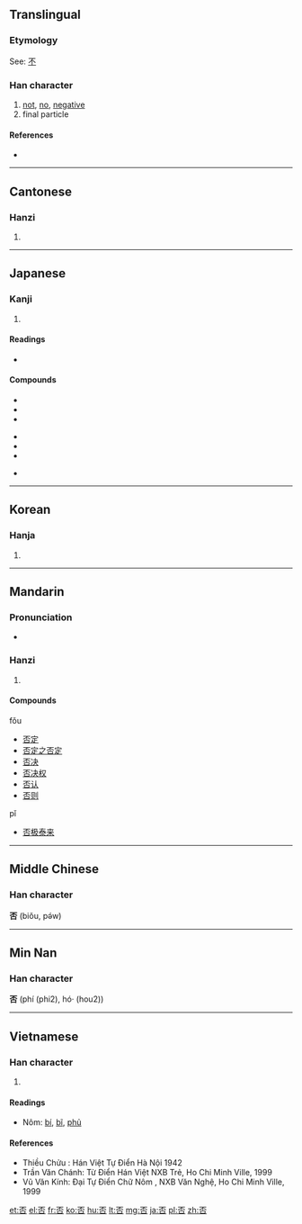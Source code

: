 {{also|咅}}
==Translingual==

===Etymology===
See: [[不]]

===Han character===
{{Han char|rn=30|rad=口|as=04|sn=7|four=1060<sub>9</sub>|canj=一火口 (MFR)|ids=⿱[[不]][[口]]}}

# [[not]], [[no]], [[negative]]
# final particle

====References====
* {{Han ref|kx=0178.020|dkj=03340|dj=0395.110|hdz=10586.050|uh=5426|ud=21542|bh=A75F|bd=42847}}

----

==Cantonese==

===Hanzi===
{{yue-hanzi|jyut=[[fau2]], [[pei2]]|y=fau2, pei2}}

# {{defn|lang=yue|sort=口04}}

----

==Japanese==

===Kanji===
{{ja-kanji|grade=6|rs=口04}}

# {{defn|lang=ja|sort=口04}}

====Readings====
* {{ja-readings|goon=[[び]] (bi), [[ふ]] (fu)|kanon=[[ひ]] (hi), [[ふう]] (fū)|kun=[[いな]] (ina), [[いなむ]] (inamu), [[いや]] (iya), [[あらず]] (arazu)}}

====Compounds====
{{top3}}
*{{l|ja|sc=Jpan|否運|tr=ひうん, hiun}}
*{{l|ja|sc=Jpan|否決|tr=ひけつ, hiketsu}}
*{{l|ja|sc=Jpan|否塞|tr=ひそく, hisoku}}
{{mid3}}
*{{l|ja|sc=Jpan|否泰|tr=ひたい, hitai}}
*{{l|ja|sc=Jpan|否定|tr=ひてい, hitei}}
*{{l|ja|sc=Jpan|否認|tr=ひにん, hinin}}
{{mid3}}
*{{l|ja|sc=Jpan|否応|tr=いやおう, iyaō}}
{{bottom}}

----

==Korean==

===Hanja===
{{ko-hanja|hangeul=[[부]], [[비]]|rv=bu, bi|mr=pu, pi}}

# {{defn|lang=ko|sort=口04}}

----

==Mandarin==

===Pronunciation===
* {{audio|Zh-fou.ogg|Audio}}

===Hanzi===
{{cmn-hanzi|pin=[[fǒu]] ([[fou3]]), [[pǐ]] ([[pi3]])|wg=fou<sup>3</sup>, p'i<sup>3</sup>}}

# {{defn|lang=cmn|sort=口04}}

====Compounds====
;fǒu
* [[否定]]
* [[否定之否定]]
* [[否决]]
* [[否决权]]
* [[否认]]
* [[否则]]
;pǐ
* [[否极泰来]]

----

==Middle Chinese==
===Han character===
'''否''' (biǒu, pǝ́w)

----

==Min Nan==
===Han character===
'''否''' (phí (phi2), hó· (hou2))

----

==Vietnamese==

===Han character===
{{vi-hantu|[[bĩ]], [[phủ]], [[phầu]]|rs=口04}}

# {{defn|lang=vi|sort=口04}}

====Readings====
* Nôm: [[bí]], [[bĩ]], [[phủ]]

====References====
* Thiều Chửu : Hán Việt Tự Điển  Hà Nội 1942
* Trần Văn Chánh: Từ Điển Hán Việt NXB Trẻ, Ho Chi Minh Ville, 1999
* Vũ Văn Kính: Đại Tự Điển Chữ Nôm , NXB Văn Nghệ, Ho Chi Minh Ville, 1999

[[et:否]]
[[el:否]]
[[fr:否]]
[[ko:否]]
[[hu:否]]
[[lt:否]]
[[mg:否]]
[[ja:否]]
[[pl:否]]
[[zh:否]]